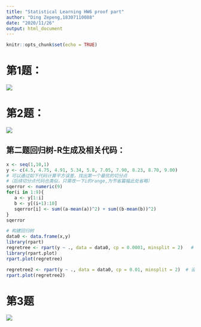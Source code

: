 ---
title: "Statistical Learning HW6 proof part"
author: "Ding Zepeng,18307110088"
date: "2020/11/26"
output: html_document
---

```{r setup, include=FALSE}
knitr::opts_chunk$set(echo = TRUE)
```

# 第1题：

![](1.jpg)

# 第2题：

![](2.jpg)

## 第二题回归树-R生成及相关代码：
```{r}
x <- seq(1,10,1)
y <- c(4.5, 4.75, 4.91, 5.34, 5.8, 7.05, 7.90, 8.23, 8.70, 9.00)
# 可以通过如下代码计算平方误差，找出第一个最优的切分点
#（后续切分点代码也类似，只需改一下i的range,为节省篇幅此处省略）
sqerror <- numeric(9)
for(i in 1:9){
   a <- y[1:i]
   b <- y[(i+1):10]
   sqerror[i] <- sum((a-mean(a))^2) + sum((b-mean(b))^2)
}
sqerror

# 构建回归树
data0 <- data.frame(x,y)
library(rpart)
regretree <- rpart(y ~ ., data = data0, cp = 0.0001, minsplit = 2)   # 通过设置很小的cp参数来使其生成完整的回归树
library(rpart.plot)
rpart.plot(regretree)

regretree2 <- rpart(y ~ ., data = data0, cp = 0.01, minsplit = 2)  # 设置适当的cp（偏差减少下界）实现剪枝
rpart.plot(regretree2)
```

# 第3题

![](3.jpg)
